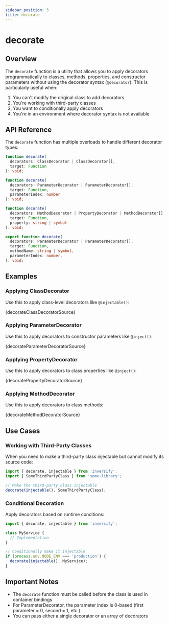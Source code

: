 ```yaml
---
sidebar_position: 5
title: decorate
---
```


# decorate

## Overview

The `decorate` function is a utility that allows you to apply decorators programmatically to classes, methods, properties, and constructor parameters without using the decorator syntax (`@decorator`). This is particularly useful when:

1. You can't modify the original class to add decorators
2. You're working with third-party classes
3. You want to conditionally apply decorators
4. You're in an environment where decorator syntax is not available

## API Reference

The `decorate` function has multiple overloads to handle different decorator types:

```typescript
function decorate(
  decorators: ClassDecorator | ClassDecorator[],
  target: Function
): void;

function decorate(
  decorators: ParameterDecorator | ParameterDecorator[],
  target: Function,
  parameterIndex: number
): void;

function decorate(
  decorators: MethodDecorator | PropertyDecorator | MethodDecorator[] | PropertyDecorator[],
  target: Function,
  property: string | symbol
): void;

export function decorate(
  decorators: ParameterDecorator | ParameterDecorator[],
  target: Function,
  methodName: string | symbol,
  parameterIndex: number,
): void;
```

## Examples

### Applying ClassDecorator

Use this to apply class-level decorators like `@injectable()`:

<CodeBlock language="ts">{decorateClassDecoratorSource}</CodeBlock>

### Applying ParameterDecorator

Use this to apply decorators to constructor parameters like `@inject()`:

<CodeBlock language="ts">{decorateParameterDecoratorSource}</CodeBlock>

### Applying PropertyDecorator

Use this to apply decorators to class properties like `@inject()`:

<CodeBlock language="ts">{decoratePropertyDecoratorSource}</CodeBlock>

### Applying MethodDecorator

Use this to apply decorators to class methods:

<CodeBlock language="ts">{decorateMethodDecoratorSource}</CodeBlock>

## Use Cases

### Working with Third-Party Classes

When you need to make a third-party class injectable but cannot modify its source code:

```typescript
import { decorate, injectable } from 'inversify';
import { SomeThirdPartyClass } from 'some-library';

// Make the third-party class injectable
decorate(injectable(), SomeThirdPartyClass);
```

### Conditional Decoration

Apply decorators based on runtime conditions:

```typescript
import { decorate, injectable } from 'inversify';

class MyService {
  // Implementation
}

// Conditionally make it injectable
if (process.env.NODE_ENV === 'production') {
  decorate(injectable(), MyService);
}
```

## Important Notes

- The `decorate` function must be called before the class is used in container bindings
- For ParameterDecorator, the parameter index is 0-based (first parameter = 0, second = 1, etc.)
- You can pass either a single decorator or an array of decorators
